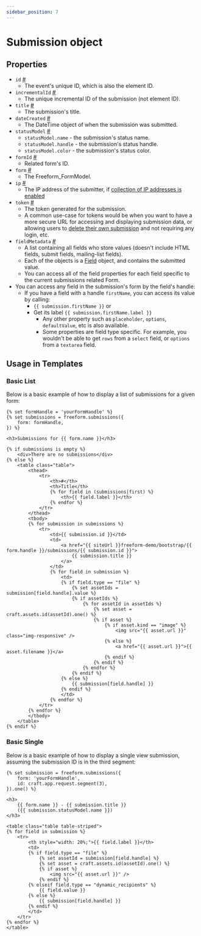 ```yaml
---
sidebar_position: 7
---
```


# Submission object

## Properties

- `id` <a href="#prop-id" id="prop-id" class="docs-anchor">#</a>
  - The event's unique ID, which is also the element ID.
- `incrementalId` <a href="#prop-incrementalid" id="prop-incrementalid" class="docs-anchor">#</a>
  - The unique incremental ID of the submission (not element ID).
- `title` <a href="#prop-title" id="prop-title" class="docs-anchor">#</a>
  - The submission's title.
- `dateCreated` <a href="#prop-date-created" id="prop-date-created" class="docs-anchor">#</a>
  - The DateTime object of when the submission was submitted.
- `statusModel` <a href="#prop-statusmodel" id="prop-statusmodel" class="docs-anchor">#</a>
  - `statusModel.name` - the submission's status name.
  - `statusModel.handle` - the submission's status handle.
  - `statusModel.color` - the submission's status color.
- `formId` <a href="#prop-form-id" id="prop-form-id" class="docs-anchor">#</a>
  - Related form's ID.
- `form` <a href="#prop-form" id="prop-form" class="docs-anchor">#</a>
  - The Freeform_FormModel.
- `ip` <a href="#prop-ip" id="prop-ip" class="docs-anchor">#</a>
  - The IP address of the submitter, if [collection of IP addresses is enabled](../../forms/builder.mdx#submission-collect-ip)
- `token` <a href="#prop-token" id="prop-token" class="docs-anchor">#</a>
  - The token generated for the submission.
  - A common use-case for tokens would be when you want to have a more secure URL for accessing and displaying submission data, or allowing users to [delete their own submission](../queries/deleting-submissions-by-token.mdx) and not requiring any login, etc.
- `fieldMetadata` <a href="#prop-field-metadata" id="prop-field-metadata" class="docs-anchor">#</a>
  - A list containing all fields who store values (doesn't include HTML fields, submit fields, mailing-list fields).
  - Each of the objects is a [Field](./field.mdx) object, and contains the submitted value.
  - You can access all of the field properties for each field specific to the current submissions related Form.
- You can access any field in the submission's form by the field's handle:
  - If you have a field with a handle `firstName`, you can access its value by calling:
    - `{{ submission.firstName }}` or
    - Get its label `{{ submission.firstName.label }}`
      - Any other property such as `placeholder`, `options`, `defaultValue`, etc is also available.
      - Some properties are field type specific. For example, you wouldn't be able to get `rows` from a `select` field, or `options` from a `textarea` field.

## Usage in Templates

### Basic List

Below is a basic example of how to display a list of submissions for a given form:

```twig showLineNumbers
{% set formHandle = 'yourFormHandle' %}
{% set submissions = freeform.submissions({
	form: formHandle,
}) %}

<h3>Submissions for {{ form.name }}</h3>

{% if submissions is empty %}
	<div>There are no submissions</div>
{% else %}
	<table class="table">
		<thead>
			<tr>
				<th>#</th>
				<th>Title</th>
				{% for field in (submissions|first) %}
					<th>{{ field.label }}</th>
				{% endfor %}
			</tr>
		</thead>
		<tbody>
		{% for submission in submissions %}
			<tr>
				<td>{{ submission.id }}</td>
				<td>
					<a href="{{ siteUrl }}freeform-demo/bootstrap/{{ form.handle }}/submissions/{{ submission.id }}">
						{{ submission.title }}
					</a>
				</td>
				{% for field in submission %}
					<td>
					{% if field.type == "file" %}
						{% set assetIds = submission[field.handle].value %}
						{% if assetIds %}
							{% for assetId in assetIds %}
								{% set asset = craft.assets.id(assetId).one() %}
								{% if asset %}
									{% if asset.kind == "image" %}
										<img src="{{ asset.url }}" class="img-responsive" />
									{% else %}
										<a href="{{ asset.url }}">{{ asset.filename }}</a>
									{% endif %}
								{% endif %}
							{% endfor %}
						{% endif %}
					{% else %}
						{{ submission[field.handle] }}
					{% endif %}
					</td>
				{% endfor %}
			</tr>
		{% endfor %}
		</tbody>
	</table>
{% endif %}
```

### Basic Single

Below is a basic example of how to display a single view submission, assuming the submission ID is in the third segment:

```twig showLineNumbers
{% set submission = freeform.submissions({
	form: 'yourFormHandle',
	id: craft.app.request.segment(3),
}).one() %}

<h3>
	{{ form.name }} - {{ submission.title }}
	({{ submission.statusModel.name }})
</h3>

<table class="table table-striped">
{% for field in submission %}
	<tr>
		<th style="width: 20%;">{{ field.label }}</th>
		<td>
		{% if field.type == "file" %}
			{% set assetId = submission[field.handle] %}
			{% set asset = craft.assets.id(assetId).one() %}
			{% if asset %}
				<img src="{{ asset.url }}" />
			{% endif %}
		{% elseif field.type == "dynamic_recipients" %}
			{{ field.value }}
		{% else %}
			{{ submission[field.handle] }}
		{% endif %}
		</td>
	</tr>
{% endfor %}
</table>
```
